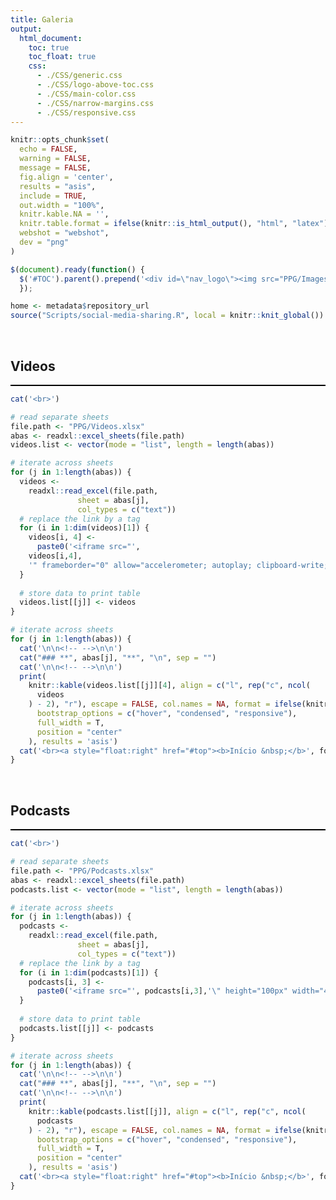 ```yaml
---
title: Galeria
output:
  html_document:
    toc: true
    toc_float: true
    css:
      - ./CSS/generic.css
      - ./CSS/logo-above-toc.css
      - ./CSS/main-color.css
      - ./CSS/narrow-margins.css
      - ./CSS/responsive.css
---
```


<!--set up-->
```r
knitr::opts_chunk$set(
  echo = FALSE,
  warning = FALSE,
  message = FALSE,
  fig.align = 'center',
  results = "asis",
  include = TRUE,
  out.width = "100%",
  knitr.kable.NA = '',
  knitr.table.format = ifelse(knitr::is_html_output(), "html", "latex"),
  webshot = "webshot",
  dev = "png"
)
```

<!--script for inserting LOGO ABOVE THE TOC-->
```js
$(document).ready(function() {
  $('#TOC').parent().prepend('<div id=\"nav_logo\"><img src="PPG/Images/logo-programa.png"></div>');
  });
```

<!--script for sharing-->
<p align="right">
```r
home <- metadata$repository_url
source("Scripts/social-media-sharing.R", local = knitr::knit_global())
```
</p>

<br>

## **Videos** {#videos .tabset}

<!--script for generating HORIZONTAL LINE-->
<hr style="height:2px;border-width:0;color:black;background-color:black">

```r
cat('<br>')
```

```r
# read separate sheets
file.path <- "PPG/Videos.xlsx"
abas <- readxl::excel_sheets(file.path)
videos.list <- vector(mode = "list", length = length(abas))

# iterate across sheets
for (j in 1:length(abas)) {
  videos <-
    readxl::read_excel(file.path,
               sheet = abas[j],
               col_types = c("text"))
  # replace the link by a tag
  for (i in 1:dim(videos)[1]) {
    videos[i, 4] <-
      paste0('<iframe src="',
    videos[i,4],
    '" frameborder="0" allow="accelerometer; autoplay; clipboard-write; encrypted-media; gyroscope; picture-in-picture; web-share" allowfullscreen style="display: block; margin: 0 auto;"></iframe>') # Added CSS styling to center justify
  }
  
  # store data to print table
  videos.list[[j]] <- videos
}

# iterate across sheets
for (j in 1:length(abas)) {
  cat('\n\n<!-- -->\n\n')
  cat("### **", abas[j], "**", "\n", sep = "")
  cat('\n\n<!-- -->\n\n')
  print(
    knitr::kable(videos.list[[j]][4], align = c("l", rep("c", ncol(
      videos
    ) - 2), "r"), escape = FALSE, col.names = NA, format = ifelse(knitr::is_html_output(), "html", "latex")) %>% kableExtra::kable_styling(
      bootstrap_options = c("hover", "condensed", "responsive"),
      full_width = T,
      position = "center"
    ), results = 'asis')
  cat('<br><a style="float:right" href="#top"><b>Início &nbsp;</b>', fontawesome::fa("circle-arrow-up"), '</a><br>', "\n\n")
}
```

<br>

## **Podcasts** {#podcasts .tabset}

<!--script for generating HORIZONTAL LINE-->
<hr style="height:2px;border-width:0;color:black;background-color:black">

```r
cat('<br>')
```

```r
# read separate sheets
file.path <- "PPG/Podcasts.xlsx"
abas <- readxl::excel_sheets(file.path)
podcasts.list <- vector(mode = "list", length = length(abas))

# iterate across sheets
for (j in 1:length(abas)) {
  podcasts <-
    readxl::read_excel(file.path,
               sheet = abas[j],
               col_types = c("text"))
  # replace the link by a tag
  for (i in 1:dim(podcasts)[1]) {
    podcasts[i, 3] <-
      paste0('<iframe src="', podcasts[i,3],'\" height="100px" width="400px" frameborder="0" scrolling="no"></iframe>')
  }
  
  # store data to print table
  podcasts.list[[j]] <- podcasts
}

# iterate across sheets
for (j in 1:length(abas)) {
  cat('\n\n<!-- -->\n\n')
  cat("### **", abas[j], "**", "\n", sep = "")
  cat('\n\n<!-- -->\n\n')
  print(
    knitr::kable(podcasts.list[[j]], align = c("l", rep("c", ncol(
      podcasts
    ) - 2), "r"), escape = FALSE, col.names = NA, format = ifelse(knitr::is_html_output(), "html", "latex")) %>% kableExtra::kable_styling(
      bootstrap_options = c("hover", "condensed", "responsive"),
      full_width = T,
      position = "center"
    ), results = 'asis')
  cat('<br><a style="float:right" href="#top"><b>Início &nbsp;</b>', fontawesome::fa("circle-arrow-up"), '</a><br>', "\n\n")
}
```

<br>
